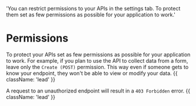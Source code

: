   'You can restrict permissions to your APIs in the settings tab. To protect them set as few permissions as possible for your application to work.'

# Permissions

To protect your APIs set as few permissions as possible for your application to work. For example, if you plan to use the API to collect data from a form, leave only the `Create (POST)` permission. This way even if someone gets to know your endpoint, they won't be able to view or modify your data. {{ className: 'lead' }}

A request to an unauthorized endpoint will result in a `403 Forbidden` error. {{ className: 'lead' }}
